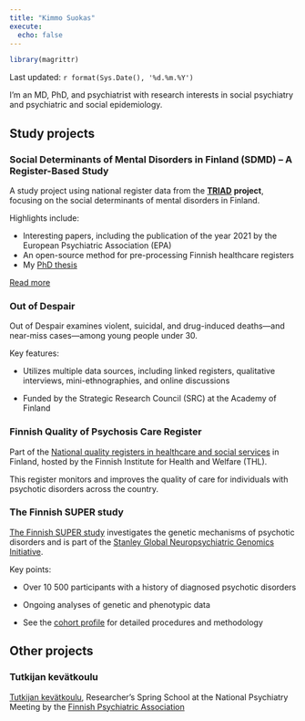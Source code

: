 ```yaml
---
title: "Kimmo Suokas"
execute:
  echo: false
---
```


```r
library(magrittr)
```

Last updated: `r format(Sys.Date(), '%d.%m.%Y')`

I’m an MD, PhD, and psychiatrist with research interests in social psychiatry and psychiatric and social epidemiology.

## Study projects

### Social Determinants of Mental Disorders in Finland (SDMD) – A Register-Based Study

A study project using national register data from the [**TRIAD**](https://thl.fi/fi/tutkimus-ja-kehittaminen/tutkimukset-ja-hankkeet/epaonnen-kolmikko-mielenterveyden-hairiot-somaattinen-sairastavuus-ja-sosiaalinen-syrjaytyminen-elamankaarella-triad-){target="_blank"} **project**, focusing on the social determinants of mental disorders in Finland.

Highlights include:

-   Interesting papers, including the publication of the year 2021 by the European Psychiatric Association (EPA)
-   An open-source method for pre-processing Finnish healthcare registers
-   My [PhD thesis](https://trepo.tuni.fi/handle/10024/153558)

[Read more](sdmd/index.html)

### Out of Despair

Out of Despair examines violent, suicidal, and drug-induced deaths—and near-miss cases—among young people under 30.

Key features:

-   Utilizes multiple data sources, including linked registers, qualitative interviews, mini-ethnographies, and online discussions

-   Funded by the Strategic Research Council (SRC) at the Academy of Finland

### Finnish Quality of Psychosis Care Register

Part of the [National quality registers in healthcare and social services](https://thl.fi/fi/web/sote-palvelujen-johtaminen/arviointi-ja-seuranta/sote-tietopohja/terveydenhuollon-kansalliset-laaturekisterit/kansallisten-laaturekisterien-raportit) in Finland, hosted by the Finnish Institute for Health and Welfare (THL).

This register monitors and improves the quality of care for individuals with psychotic disorders across the country.

### The Finnish SUPER study

[The Finnish SUPER study](https://www.superfinland.fi/in-english){target="_blank"} investigates the genetic mechanisms of psychotic disorders and is part of the [Stanley Global Neuropsychiatric Genomics Initiative](https://www.broadinstitute.org/stanley-center-psychiatric-research/stanley-global){target="_blank"}.

Key points:

-   Over 10 500 participants with a history of diagnosed psychotic disorders

-   Ongoing analyses of genetic and phenotypic data

-   See the [cohort profile](https://bmjopen.bmj.com/content/13/4/e070710){target="_blank"} for detailed procedures and methodology

## Other projects

### Tutkijan kevätkoulu

[Tutkijan kevätkoulu](https://kmmsks.github.io/tkk/), Researcher’s Spring School at the National Psychiatry Meeting by the [Finnish Psychiatric Association](www.psy.fi)
